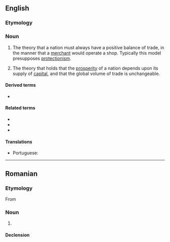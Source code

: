 ==English==

===Etymology===
{{suffix|en|mercantile|ism}}

===Noun===
{{en-noun|~}}
{{wikipedia}}

# {{lb|en|historical|economics}} The theory that a nation must always have a positive balance of trade, in the manner that a [[merchant]] would operate a shop. Typically this model presupposes [[protectionism]].
# {{lb|en|economics}} The theory that holds that the [[prosperity]] of a nation depends upon its supply of [[capital]], and that the global volume of trade is unchangeable.

====Derived terms====
* {{l|en|neomercantilism}}

====Related terms====
* {{l|en|mercantilist}}
* {{l|en|mercantilistic}}
* {{l|en|merchant}}

====Translations====
{{trans-top|the historical economic theory that a nation must always have a positive balance of trade}}
* Portuguese: {{t+|pt|mercantilismo|m}}
{{trans-mid}}
{{trans-bottom}}

{{trans-top|the economic theory that holds that the prosperity of a nation depends upon its supply of capital}}
{{trans-mid}}
{{trans-bottom}}

----

==Romanian==

===Etymology===
From {{bor|ro|fr|mercantilisme}}

===Noun===
{{ro-noun|n|-}}

# {{l|en|mercantilism}}

====Declension====
{{ro-noun-n|n=sg}}